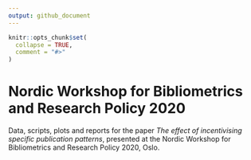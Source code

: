 ```yaml
---
output: github_document
---
```


<!-- README.md is generated from README.Rmd. Please edit that file -->

```r
knitr::opts_chunk$set(
  collapse = TRUE,
  comment = "#>"
)
```

# Nordic Workshop for Bibliometrics and Research Policy 2020

Data, scripts, plots and reports for the paper *The effect of incentivising specific publication patterns*, presented at the Nordic Workshop for Bibliometrics and Research Policy 2020, Oslo.
